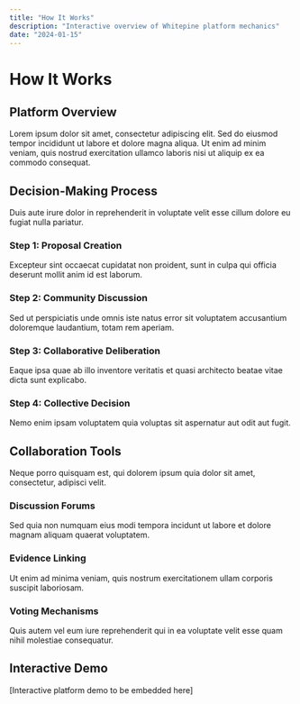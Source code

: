 ```yaml
---
title: "How It Works"
description: "Interactive overview of Whitepine platform mechanics"
date: "2024-01-15"
---
```


# How It Works

## Platform Overview

Lorem ipsum dolor sit amet, consectetur adipiscing elit. Sed do eiusmod tempor incididunt ut labore et dolore magna aliqua. Ut enim ad minim veniam, quis nostrud exercitation ullamco laboris nisi ut aliquip ex ea commodo consequat.

## Decision-Making Process

Duis aute irure dolor in reprehenderit in voluptate velit esse cillum dolore eu fugiat nulla pariatur.

### Step 1: Proposal Creation

Excepteur sint occaecat cupidatat non proident, sunt in culpa qui officia deserunt mollit anim id est laborum.

### Step 2: Community Discussion

Sed ut perspiciatis unde omnis iste natus error sit voluptatem accusantium doloremque laudantium, totam rem aperiam.

### Step 3: Collaborative Deliberation

Eaque ipsa quae ab illo inventore veritatis et quasi architecto beatae vitae dicta sunt explicabo.

### Step 4: Collective Decision

Nemo enim ipsam voluptatem quia voluptas sit aspernatur aut odit aut fugit.

## Collaboration Tools

Neque porro quisquam est, qui dolorem ipsum quia dolor sit amet, consectetur, adipisci velit.

### Discussion Forums

Sed quia non numquam eius modi tempora incidunt ut labore et dolore magnam aliquam quaerat voluptatem.

### Evidence Linking

Ut enim ad minima veniam, quis nostrum exercitationem ullam corporis suscipit laboriosam.

### Voting Mechanisms

Quis autem vel eum iure reprehenderit qui in ea voluptate velit esse quam nihil molestiae consequatur.

## Interactive Demo

[Interactive platform demo to be embedded here]

